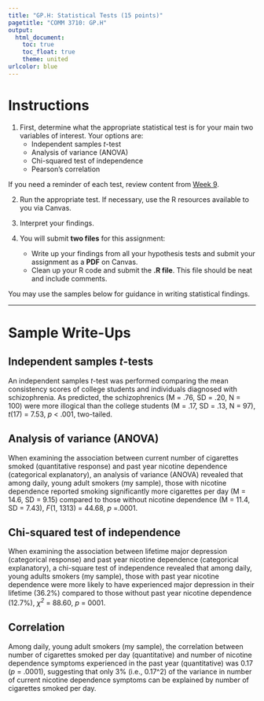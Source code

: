 ```yaml
---
title: "GP.H: Statistical Tests (15 points)"
pagetitle: "COMM 3710: GP.H"
output:
  html_document:
    toc: true
    toc_float: true
    theme: united
urlcolor: blue
---
```


# Instructions
1. First, determine what the appropriate statistical test is for your main two variables of interest. Your options are:
   - Independent samples *t*-test
   - Analysis of variance (ANOVA)
   - Chi-squared test of independence
   - Pearson's correlation
      
If you need a reminder of each test, review content from [Week 9](https://sarakyeo.github.io/COMM-3710/week9.html).
    
2. Run the appropriate test. If necessary, use the R resources available to you via Canvas.

3. Interpret your findings.

5. You will submit **two files** for this assignment:
   - Write up your findings from all your hypothesis tests and submit your assignment as a **PDF** on Canvas.
   - Clean up your R code and submit the **.R file**. This file should be neat and include comments.

You may use  the samples below for guidance in writing statistical findings.

---

# Sample Write-Ups {.tabset .tabset-fade}

## Independent samples *t*-tests
An independent samples *t*-test was performed comparing the mean consistency scores of college students and individuals diagnosed with schizophrenia. As predicted, the schizophrenics (M = .76, SD = .20, N = 100) were more illogical than the college students (M = .17, SD = .13, N = 97), *t*(17) = 7.53, *p* < .001, two-tailed.

## Analysis of variance (ANOVA)
When examining the association between current number of cigarettes smoked (quantitative response) and past year nicotine dependence (categorical explanatory), an analysis of variance (ANOVA) revealed that among daily, young adult smokers (my sample), those with nicotine dependence reported smoking significantly more cigarettes per day (M = 14.6, SD = 9.15) compared to those without nicotine dependence (M = 11.4, SD = 7.43), *F*(1, 1313) = 44.68, *p* =.0001.

## Chi-squared test of independence
When examining the association between lifetime major depression (categorical response) and past year nicotine dependence (categorical explanatory), a chi-square test of independence revealed that among daily, young adults smokers (my sample), those with past year nicotine dependence were more likely to have experienced major depression in their lifetime (36.2%) compared to those without past year nicotine dependence (12.7%), *$\chi$^2^* = 88.60, *p* = 0001.

## Correlation
Among daily, young adult smokers (my sample), the correlation between number of cigarettes smoked per day (quantitative) and number of nicotine dependence symptoms experienced in the past year (quantitative) was 0.17 (*p* = .0001), suggesting that only 3% (i.e., 0.17^2) of the variance in number of current nicotine dependence symptoms can be explained by number of cigarettes smoked per day.
